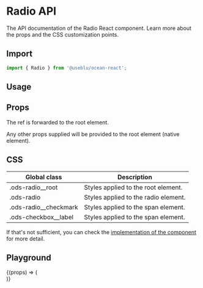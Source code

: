 
<Meta title="Components/Radio" component={Radio} />

# Radio API

The API documentation of the Radio React component. Learn more about the props and the CSS customization points.

## Import

```javascript
import { Radio } from '@useblu/ocean-react';
```

## Usage

<Canvas withSource="open" withToolbar>
  <Story name="Usage">
    <Radio id="radio-usage" label="Label" checked readOnly />
  </Story>
</Canvas>

## Props

<ArgsTable of="." />

The ref is forwarded to the root element.

Any other props supplied will be provided to the root element (native element).

## CSS

| Global class            | Description                          |
| ----------------------- | ------------------------------------ |
| .ods-radio\_\_root      | Styles applied to the root element.  |
| .ods-radio              | Styles applied to the radio element. |
| .ods-radio\_\_checkmark | Styles applied to the span element.  |
| .ods-checkbox\_\_label  | Styles applied to the span element.  |

If that's not sufficient, you can check the [implementation of the component](https://github.com/ocean-ds/ocean-web/blob/master/packages/ocean-react/src/Radio/Radio.tsx) for more detail.

## Playground

<Canvas>
  <Story
    name="Playground"
    args={{
      disabled: false,
    }}
    argTypes={{
      label: {
        control: null,
      },
    }}
  >
    {(props) => (
      <form style={{ display: 'inline-grid', gap: 5 }}>
        <Radio label="Yes" name="agreement" value="Y" {...props} />
        <Radio label="No" name="agreement" value="N" {...props} />
      </form>
    )}
  </Story>
</Canvas>
